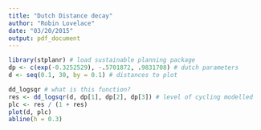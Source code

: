 ```yaml
---
title: "Dutch Distance decay"
author: "Robin Lovelace"
date: "03/20/2015"
output: pdf_document
---
```


```r
library(stplanr) # load sustainable planning package
dp <- c(exp(-0.3252529), -.5701872, .9831708) # dutch parameters
d <- seq(0.1, 30, by = 0.1) # distances to plot

dd_logsqr # what is this function?
res <- dd_logsqr(d, dp[1], dp[2], dp[3]) # level of cycling modelled
plc <- res / (1 + res)
plot(d, plc)
abline(h = 0.3)
```